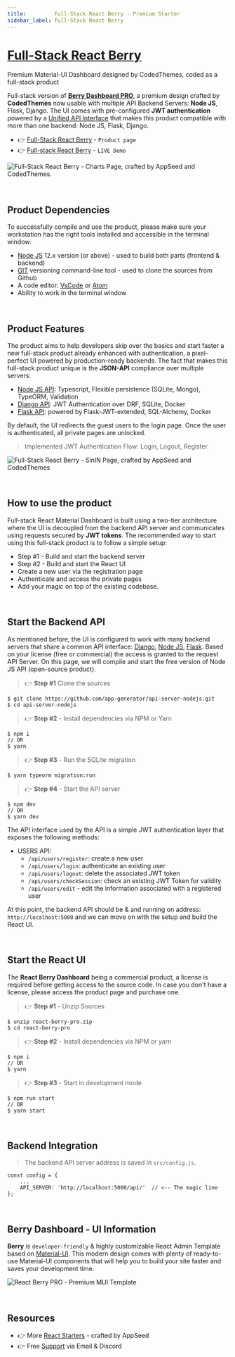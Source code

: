 ```yaml
---
title:         Full-Stack React Berry - Premium Starter 
sidebar_label: Full-Stack React Berry
---
```


# [Full-Stack React Berry](https://appseed.us/product/berry-dashboard-pro/full-stack/)

<SubHeading> Premium Material-UI Dashboard designed by CodedThemes, coded as a full-stack product</SubHeading>

Full-stack version of **[Berry Dashboard PRO](https://appseed.us/product/berry-dashboard-pro/full-stack/)**, a premium design crafted by **CodedThemes** now usable with multiple API Backend Servers: 
**Node JS**, Flask, Django. 
The UI comes with pre-configured **JWT authentication** powered by a [Unified API Interface](../../boilerplate-code/api-server/api-unified-definition.mdx) 
that makes this product compatible with more than one backend: Node JS, Flask, Django.

- 👉 [Full-Stack React Berry](https://appseed.us/product/berry-dashboard-pro/full-stack/) - `Product page`
- 👉 [Full-stack React Berry](https://fullstack-react-berry-dashboard.appseed-srv1.com/) - `LIVE Demo`

![Full-Stack React Berry - Charts Page, crafted by AppSeed and CodedThemes.](https://user-images.githubusercontent.com/51070104/226534855-21c85ccf-bead-4f2b-bc3e-0ac237836165.png)

<br />

## Product Dependencies

To successfully compile and use the product, please make sure your workstation has the right tools installed and accessible in the terminal window:

- [Node JS](https://nodejs.org/en/) 12.x version (or above) - used to build both parts (frontend & backend)
- [GIT](https://git-scm.com/) versioning command-line tool - used to clone the sources from Github
- A code editor: [VsCode](https://code.visualstudio.com/) or [Atom](https://atom.io/)
- Ability to work in the terminal window

<br />

## Product Features

The product aims to help developers skip over the basics and start faster a new full-stack product already enhanced with authentication, a pixel-perfect UI powered by production-ready backends. The fact that makes this full-stack product unique is the **JSON-API** compliance over multiple servers:

- [Node JS API](../../boilerplate-code/api-server/node-js.mdx): Typescript, Flexible persistence (SQLite, Mongo), TypeORM, Validation
- [Django API](../../boilerplate-code/api-server/django.mdx): JWT Authentication over DRF, SQLite, Docker
- [Flask API](../../boilerplate-code/api-server/flask.mdx): powered by Flask-JWT-extended, SQL-Alchemy, Docker


By default, the UI redirects the guest users to the login page. Once the user is authenticated, all private pages are unlocked.

> Implemented JWT Authentication Flow: Login, Logout, Register.

![Full-Stack React Berry - SinIN Page, crafted by AppSeed and CodedThemes](https://user-images.githubusercontent.com/51070104/226535036-d50b0eb4-1cd4-4486-904a-61a77be9c3e9.png)

<br />

## **How to use the product**

Full-stack React Material Dashboard is built using a two-tier architecture where the UI is decoupled from the backend API server and communicates using requests secured by **JWT tokens**. The recommended way to start using this full-stack product is to follow a simple setup:

- Step #1 - Build and start the backend server
- Step #2 - Build and start the React UI 
- Create a new user via the registration page
- Authenticate and access the private pages
- Add your magic on top of the existing codebase.

<br />

## Start the Backend API

As mentioned before, the UI is configured to work with many backend servers that share a common API interface: [Django](../../boilerplate-code/api-server/django.mdx), 
[Node JS](../../boilerplate-code/api-server/node-js.mdx), [Flask](../../boilerplate-code/api-server/flask.mdx). 
Based on your license (free or commercial) the access is granted to the request API Server. On this page, we will compile and start the free version of Node JS API (open-source product).

> 👉 **Step #1**  Clone the sources

```
$ git clone https://github.com/app-generator/api-server-nodejs.git
$ cd api-server-nodejs
```

> 👉 **Step #2** - Install dependencies via NPM or Yarn

```
$ npm i
// OR
$ yarn
```

> 👉 **Step #3** - Run the SQLite migration

```
$ yarn typeorm migration:run
```

> 👉 **Step #4** - Start the API server

```
$ npm dev
// OR
$ yarn dev
```

The API interface used by the API is a simple JWT authentication layer that exposes the following methods:

- USERS API:
  - `/api/users/register`: create a new user
  - `/api/users/login`: authenticate an existing user
  - `/api/users/logout`: delete the associated JWT token
  - `/api/users/checkSession`: check an existing JWT Token for validity
  - `/api/users/edit` - edit the information associated with a registered user

At this point, the backend API should be & and running on address: `http://localhost:5000` and we can move on with the setup and build the React UI.

<br />

## Start the React UI

The **React Berry Dashboard** being a commercial product, a license is required before getting access to the source code. 
In case you don't have a license, please access the product page and purchase one.

> 👉 **Step #1** - Unzip Sources 

```
$ unzip react-berry-pro.zip
$ cd react-berry-pro
```

> 👉 **Step #2** - Install dependencies via NPM or yarn

```
$ npm i
// OR
$ yarn
```

> 👉 **Step #3** - Start in development mode

```
$ npm run start
// OR
$ yarn start
```

<br />

## Backend Integration

> The backend API server address is saved in `src/config.js`.

```
const config = {
    ...
    API_SERVER: 'http://localhost:5000/api/'  // <-- The magic line
};
```

<br />

## Berry Dashboard - UI Information

**Berry** is `developer-friendly` & highly customizable React Admin Template based on [Material-UI](http://material-ui.com/).
This modern design comes with plenty of ready-to-use Material-UI components that will help you to build your site faster and saves your development time.

![React Berry PRO - Premium MUI Template](https://user-images.githubusercontent.com/51070104/226535683-fb15dde4-0467-4069-baed-c678a2d2654b.png)

<br />

## Resources

- 👉 More [React Starters](https://appseed.us/admin-dashboards/react/) - crafted by AppSeed
- 👉 Free [Support](https://appseed.us/support/) via Email & Discord
